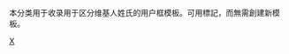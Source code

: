 {{catmore|Wikipedia:用戶框/姓氏}}

本分类用于收录用于区分维基人姓氏的用户框模板。可用{{Tl|User 姓氏}}標記，而無需創建新模板。

[[Category:用户框模板|X]]